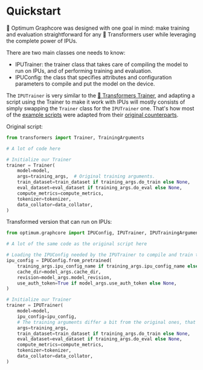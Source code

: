<!---
Copyright 2022 The HuggingFace Team. All rights reserved.

Licensed under the Apache License, Version 2.0 (the "License");
you may not use this file except in compliance with the License.
You may obtain a copy of the License at

    http://www.apache.org/licenses/LICENSE-2.0

Unless required by applicable law or agreed to in writing, software
distributed under the License is distributed on an "AS IS" BASIS,
WITHOUT WARRANTIES OR CONDITIONS OF ANY KIND, either express or implied.
See the License for the specific language governing permissions and
limitations under the License.
-->


# Quickstart

🤗 Optimum Graphcore was designed with one goal in mind: make training and evaluation straightforward for any 🤗 Transformers user while leveraging the complete power of IPUs.

There are two main classes one needs to know:

- IPUTrainer: the trainer class that takes care of compiling the model to run on IPUs, and of performing training and evaluation.
- IPUConfig: the class that specifies attributes and configuration parameters to compile and put the model on the device.

The `IPUTrainer` is very similar to the [🤗 Transformers Trainer](https://huggingface.co/docs/transformers/main_classes/trainer), and adapting a script using the Trainer to make it work with IPUs will mostly consists of simply swapping the `Trainer` class for the `IPUTrainer` one. That's how most of the [example scripts](https://github.com/huggingface/optimum-graphcore/tree/main/examples) were adapted from their [original counterparts](https://github.com/huggingface/transformers/tree/master/examples/pytorch).

Original script:

```python
from transformers import Trainer, TrainingArguments

# A lot of code here

# Initialize our Trainer
trainer = Trainer(
    model=model,
    args=training_args,  # Original training arguments.
    train_dataset=train_dataset if training_args.do_train else None,
    eval_dataset=eval_dataset if training_args.do_eval else None,
    compute_metrics=compute_metrics,
    tokenizer=tokenizer,
    data_collator=data_collator,
)
```


Transformed version that can run on IPUs:

```python
from optimum.graphcore import IPUConfig, IPUTrainer, IPUTrainingArguments

# A lot of the same code as the original script here

# Loading the IPUConfig needed by the IPUTrainer to compile and train the model on IPUs
ipu_config = IPUConfig.from_pretrained(
    training_args.ipu_config_name if training_args.ipu_config_name else model_args.model_name_or_path,
    cache_dir=model_args.cache_dir,
    revision=model_args.model_revision,
    use_auth_token=True if model_args.use_auth_token else None,
)

# Initialize our Trainer
trainer = IPUTrainer(
    model=model,
    ipu_config=ipu_config,
    # The training arguments differ a bit from the original ones, that is why we use IPUTrainingArguments
    args=training_args,
    train_dataset=train_dataset if training_args.do_train else None,
    eval_dataset=eval_dataset if training_args.do_eval else None,
    compute_metrics=compute_metrics,
    tokenizer=tokenizer,
    data_collator=data_collator,
)
```
